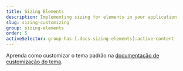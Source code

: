 ```yaml
---
title: Sizing Elements
description: Implementing sizing for elements in your application
slug: sizing-customizing
group: sizing-elements
order: 5
activeSelector: group-has-[.docs-sizing-elements]:active-content
---
```


Aprenda como customizar o tema padrão na [documentação de customização do tema](/docs/getting-started#customization).
